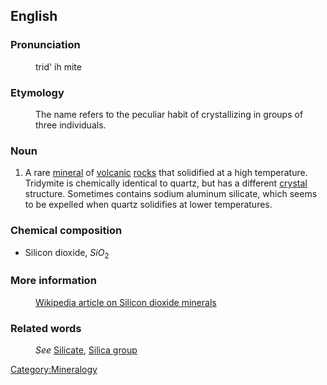 ==English==
===Pronunciation===

:trid' ih mite

===Etymology===

:The name refers to the peculiar habit of crystallizing in groups of three individuals.

===Noun===

#A rare [[mineral]] of [[volcanic]] [[rock]]s that solidified at a high temperature. Tridymite is chemically identical to quartz, but has a different [[crystal]] structure. Sometimes contains sodium aluminum silicate, which seems to be expelled when quartz solidifies at lower temperatures. 

=== Chemical composition ===
*Silicon dioxide, <math>SiO_2</math>
 
=== More information ===

:[http://en.wikipedia.org/wiki/Tridymite Wikipedia article on Silicon dioxide minerals]

===Related words===
:''See'' [[Silicate]], [[Silica group]]

[[Category:Mineralogy]]